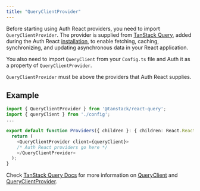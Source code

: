 ```yaml
---
title: "QueryClientProvider"
---
```


Before starting using Auth React providers, you need to import `QueryClientProvider`. The provider is supplied from [TanStack Query](https://tanstack.com/query/latest), added during the Auth React [installation](/dev/authentication/getting-started/installation), to enable fetching, caching, synchronizing, and updating asynchronous data in your React application. 

You also need to import `QueryClient` from your `Config.ts` file and Auth it as a property of `QueryClientProvider`. 

`QueryClientProvider` must be above the providers that Auth React supplies.

## Example

``` typescript
import { QueryClientProvider } from '@tanstack/react-query';
import { queryClient } from './config';
...

export default function Providers({ children }: { children: React.ReactNode }) {
  return (
    <QueryClientProvider client={queryClient}>
	/* Auth React providers go here */
    </QueryClientProvider>
  );
}
```

<Warning>Check [TanStack Query Docs](https://tanstack.com/query/latest/docs/framework/react/overview) for more information on [QueryClient](https://tanstack.com/query/latest/docs/reference/QueryClient) and [QueryClientProvider](https://tanstack.com/query/latest/docs/framework/react/reference/QueryClientProvider#queryclientprovider).</Warning>
